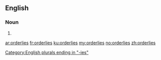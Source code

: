 ==English==

===Noun===
{{head|en|noun plural form}}

# {{plural of|orderly|lang=en}}

[[Category:English plurals ending in "-ies"]]

[[ar:orderlies]]
[[fr:orderlies]]
[[ku:orderlies]]
[[my:orderlies]]
[[no:orderlies]]
[[zh:orderlies]]